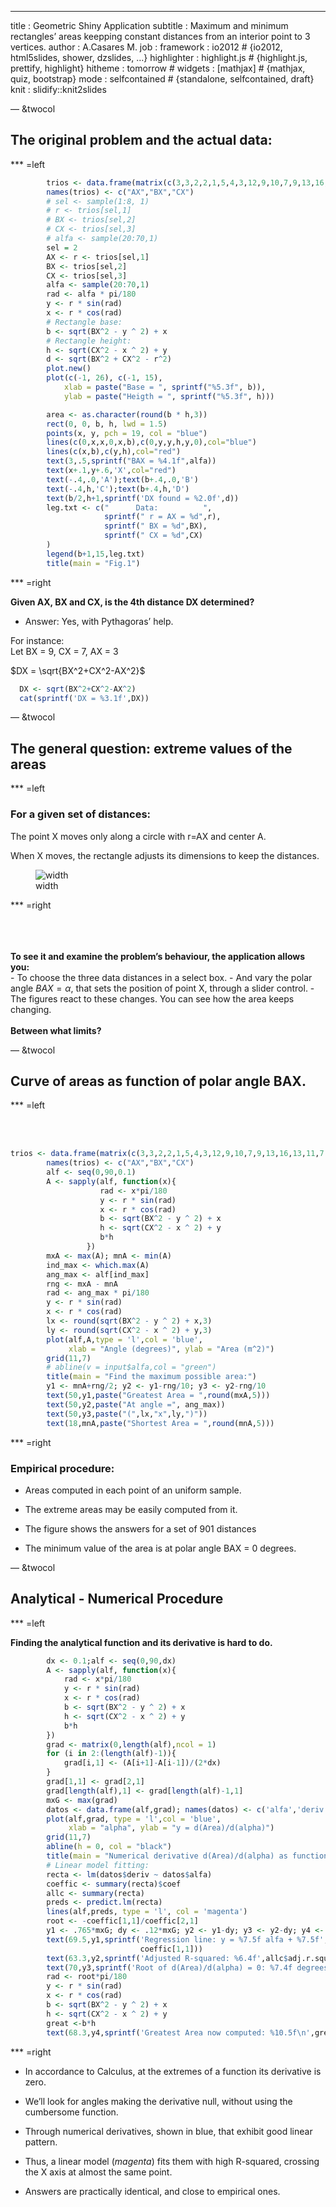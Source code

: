 ---
title       : Geometric Shiny Application
subtitle    : Maximum and minimum rectangles' areas keepping constant distances from an interior point to 3 vertices. 
author      : A.Casares M.
job         : 
framework   : io2012       # {io2012, html5slides, shower, dzslides, ...}
highlighter : highlight.js  # {highlight.js, prettify, highlight}
hitheme     : tomorrow      # 
widgets     : [mathjax]            # {mathjax, quiz, bootstrap}
mode        : selfcontained # {standalone, selfcontained, draft}
knit        : slidify::knit2slides

--- &twocol

## The original problem and the actual data:

*** =left

```{r fig1, echo=FALSE}
        trios <- data.frame(matrix(c(3,3,2,2,1,5,4,3,12,9,10,7,9,13,16,13,11,7,5,6,8,9,7,6),ncol=3))
        names(trios) <- c("AX","BX","CX")
        # sel <- sample(1:8, 1)
        # r <- trios[sel,1]
        # BX <- trios[sel,2]
        # CX <- trios[sel,3]
        # alfa <- sample(20:70,1)
        sel = 2
        AX <- r <- trios[sel,1]
        BX <- trios[sel,2]
        CX <- trios[sel,3]
        alfa <- sample(20:70,1)
        rad <- alfa * pi/180
        y <- r * sin(rad)
        x <- r * cos(rad)
        # Rectangle base:
        b <- sqrt(BX^2 - y ^ 2) + x
        # Rectangle height:
        h <- sqrt(CX^2 - x ^ 2) + y
        d <- sqrt(BX^2 + CX^2 - r^2)
        plot.new()
        plot(c(-1, 26), c(-1, 15), 
            xlab = paste("Base = ", sprintf("%5.3f", b)),
            ylab = paste("Heigth = ", sprintf("%5.3f", h)))

        area <- as.character(round(b * h,3))
        rect(0, 0, b, h, lwd = 1.5)
        points(x, y, pch = 19, col = "blue")
        lines(c(0,x,x,0,x,b),c(0,y,y,h,y,0),col="blue")
        lines(c(x,b),c(y,h),col="red")
        text(3,.5,sprintf("BAX = %4.1f",alfa))
        text(x+.1,y+.6,'X',col="red")
        text(-.4,.0,'A');text(b+.4,.0,'B')
        text(-.4,h,'C');text(b+.4,h,'D')
        text(b/2,h+1,sprintf('DX found = %2.0f',d))
        leg.txt <- c("      Data:          ",
                     sprintf(" r = AX = %d",r),
                     sprintf(" BX = %d",BX),
                     sprintf(" CX = %d",CX)
        )
        legend(b+1,15,leg.txt)
        title(main = "Fig.1")
```     

*** =right

**Given AX, BX and CX, is the 4th distance DX determined?**  

- Answer: Yes, with Pythagoras'  help.    

For instance:    
Let BX = 9, CX = 7, AX = 3    

$DX = \sqrt{BX^2+CX^2-AX^2}$
```{r, calculo}
  DX <- sqrt(BX^2+CX^2-AX^2)
  cat(sprintf('DX = %3.1f',DX))
```

--- &twocol

## The general question: extreme values of the areas    

*** =left

### For a given set of distances: 

The point X moves only along a circle with   r=AX and center   A.

When X moves, the rectangle adjusts its dimensions to keep the distances.

![width](gadgets.png)

*** =right

<br>
<br>
<br>
**To see it and examine the  problem's behaviour, the application allows you:**    
- To choose the three data distances in a select box.
- And vary the polar angle $BAX = \alpha$, that sets the position of point X, through a slider control.
- The figures react to these changes. You can see how the area keeps changing.
<br>
<br>
**Between what limits?**

--- &twocol

## Curve of areas as function of polar angle BAX.

*** =left

<br>
<br>
```{r fig2, echo=FALSE}
trios <- data.frame(matrix(c(3,3,2,2,1,5,4,3,12,9,10,7,9,13,16,13,11,7,5,6,8,9,7,6),ncol=3))
        names(trios) <- c("AX","BX","CX")
        alf <- seq(0,90,0.1)
        A <- sapply(alf, function(x){
                    rad <- x*pi/180
                    y <- r * sin(rad)
                    x <- r * cos(rad)
                    b <- sqrt(BX^2 - y ^ 2) + x
                    h <- sqrt(CX^2 - x ^ 2) + y
                    b*h
                 })
        mxA <- max(A); mnA <- min(A)
        ind_max <- which.max(A)
        ang_max <- alf[ind_max]
        rng <- mxA - mnA
        rad <- ang_max * pi/180
        y <- r * sin(rad)
        x <- r * cos(rad)
        lx <- round(sqrt(BX^2 - y ^ 2) + x,3)
        ly <- round(sqrt(CX^2 - x ^ 2) + y,3)
        plot(alf,A,type = 'l',col = 'blue',
             xlab = "Angle (degrees)", ylab = "Area (m^2)")
        grid(11,7)
        # abline(v = input$alfa,col = "green")
        title(main = "Find the maximum possible area:")
        y1 <- mnA+rng/2; y2 <- y1-rng/10; y3 <- y2-rng/10
        text(50,y1,paste("Greatest Area = ",round(mxA,5)))
        text(50,y2,paste("At angle =", ang_max))
        text(50,y3,paste("(",lx,"x",ly,")"))
        text(18,mnA,paste("Shortest Area = ",round(mnA,5)))
```        

*** =right

### Empirical procedure:

- Areas computed in each point of an uniform sample. 

- The extreme areas may be easily computed from it. 

- The figure shows the answers for a set of 901 distances

- The minimum value of the area is at polar angle BAX = 0 degrees.

--- &twocol  

## Analytical - Numerical Procedure 

*** =left

**Finding the analytical function and its derivative is hard to do.**
<br>

```{r fig3, echo=FALSE}
        dx <- 0.1;alf <- seq(0,90,dx)
        A <- sapply(alf, function(x){
            rad <- x*pi/180
            y <- r * sin(rad)
            x <- r * cos(rad)
            b <- sqrt(BX^2 - y ^ 2) + x
            h <- sqrt(CX^2 - x ^ 2) + y
            b*h
        })
        grad <- matrix(0,length(alf),ncol = 1)
        for (i in 2:(length(alf)-1)){
            grad[i,1] <- (A[i+1]-A[i-1])/(2*dx)
        }
        grad[1,1] <- grad[2,1]
        grad[length(alf),1] <- grad[length(alf)-1,1]
        mxG <- max(grad)
        datos <- data.frame(alf,grad); names(datos) <- c('alfa','deriv')
        plot(alf,grad, type = 'l',col = 'blue',
             xlab = "alpha", ylab = "y = d(Area)/d(alpha)")
        grid(11,7)
        abline(h = 0, col = "black")
        title(main = "Numerical derivative d(Area)/d(alpha) as function of alpha:")
        # Linear model fitting:
        recta <- lm(datos$deriv ~ datos$alfa)
        coeffic <- summary(recta)$coef
        allc <- summary(recta)
        preds <- predict.lm(recta)
        lines(alf,preds, type = 'l', col = 'magenta')
        root <- -coeffic[1,1]/coeffic[2,1]
        y1 <- .765*mxG; dy <- .12*mxG; y2 <- y1-dy; y3 <- y2-dy; y4 <- y3-1.4*dy
        text(69.5,y1,sprintf('Regression line: y = %7.5f alfa + %7.5f',coeffic[2,1],
                             coeffic[1,1]))
        text(63.3,y2,sprintf('Adjusted R-squared: %6.4f',allc$adj.r.squared))
        text(70,y3,sprintf('Root of d(Area)/d(alpha) = 0: %7.4f degrees',root))
        rad <- root*pi/180
        y <- r * sin(rad)
        x <- r * cos(rad)
        b <- sqrt(BX^2 - y ^ 2) + x
        h <- sqrt(CX^2 - x ^ 2) + y
        great <-b*h
        text(68.3,y4,sprintf('Greatest Area now computed: %10.5f\n',great))

```   

*** =right

- In accordance to Calculus, at the extremes of a function its derivative is zero.

- We'll look for angles making the derivative null, without using the cumbersome function. 

- Through numerical derivatives, shown in blue, that exhibit good linear pattern.

- Thus, a linear model (*magenta*) fits them with high R-squared, crossing the X axis at almost the same point.

- Answers are practically identical, and close to empirical ones.






